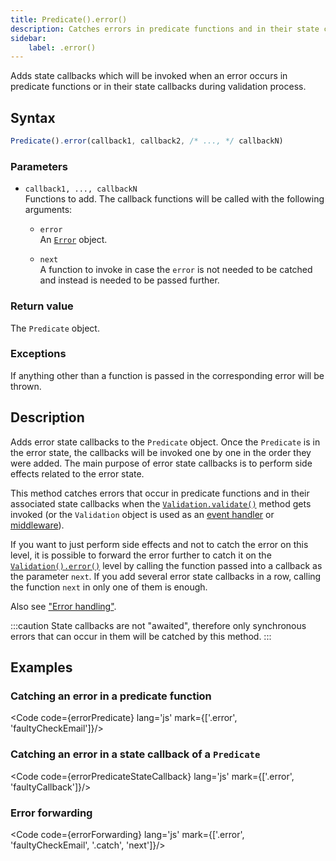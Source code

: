 ```yaml
---
title: Predicate().error()
description: Catches errors in predicate functions and in their state callbacks.
sidebar: 
    label: .error()
---
```



Adds state callbacks which will be invoked when an error occurs in predicate functions or in their state callbacks during validation process.

## Syntax

```js
Predicate().error(callback1, callback2, /* ..., */ callbackN)
```
### Parameters

- `callback1, ..., callbackN`
<br/> Functions to add. The callback functions will be called with the following arguments:

    - `error` 
    <br/> An [`Error`](https://developer.mozilla.org/en-US/docs/Web/JavaScript/Reference/Global_Objects/Error) object. 
    
    - `next` 
    <br/> A function to invoke in case the `error` is not needed to be catched and instead is needed to be passed further. 

### Return value

The `Predicate` object. 

### Exceptions

If anything other than a function is passed in the corresponding error will be thrown. 

## Description

Adds error state callbacks to the `Predicate` object. Once the `Predicate` is in the error state, the callbacks will be invoked one by one in the order they were added. The main purpose of error state callbacks is to perform side effects related to the error state. 

This method catches errors that occur in predicate functions and in their associated state callbacks when the [`Validation.validate()`](/api/validation/instance-methods/validate) method gets invoked (or the `Validation` object is used as an [event handler](/api/validation/callable-object/event-handler) or [middleware](/api/validation/callable-object/middleware)). 

If you want to just perform side effects and not to catch the error on this level, it is possible to forward the error further to catch it on the [`Validation().error()`](/api/validation/instance-methods/error) level by calling the function passed into a callback as the parameter `next`. If you add several error state callbacks in a row, calling the function `next` in only one of them is enough. 

Also see ["Error handling"](/concept/error-handling).

:::caution 
State callbacks are not "awaited", therefore only synchronous errors that can occur in them will be catched by this method.
:::

## Examples

### Catching an error in a predicate function

<Code code={errorPredicate} lang='js' mark={['.error', 'faultyCheckEmail']}/>

### Catching an error in a state callback of a `Predicate`

<Code code={errorPredicateStateCallback} lang='js' mark={['.error', 'faultyCallback']}/>

### Error forwarding

<Code code={errorForwarding} lang='js' mark={['.error', 'faultyCheckEmail', '.catch', 'next']}/>
